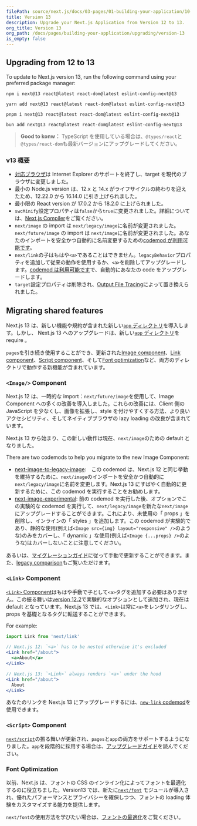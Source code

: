 ```yaml
---
filePath: source/next.js/docs/03-pages/01-building-your-application/10-upgrading/06-version-13.mdx
title: Version 13
description: Upgrade your Next.js Application from Version 12 to 13.
org_title: Version 13
org_path: /docs/pages/building-your-application/upgrading/version-13
is_empty: false
---
```


## Upgrading from 12 to 13

To update to Next.js version 13, run the following command using your preferred package manager:

```bash:Terminal
npm i next@13 react@latest react-dom@latest eslint-config-next@13
```

```bash:Terminal
yarn add next@13 react@latest react-dom@latest eslint-config-next@13
```

```bash:Terminal
pnpm i next@13 react@latest react-dom@latest eslint-config-next@13
```

```bash:Terminal
bun add next@13 react@latest react-dom@latest eslint-config-next@13
```

> **Good to konw：** TypeScript を使用している場合は、`@types/react`と`@types/react-dom`も最新バージョンにアップグレードしてください。

### v13 概要

- [対応ブラウザ](/ja/javascript/next.js/v14/04-architecture/supported-browsers)は Internet Explorer のサポートを終了し、target を現代のブラウザに変更しました。
- 最小の Node.js version は、12.x と 14.x がライフサイクルの終わりを迎えたため、12.22.0 から 16.14.0 に引き上げられました。
- 最小限の React version が 17.0.2 から 18.2.0 に上げられました。
- `swcMinify`設定プロパティは`false`から`true`に変更されました。詳細については、[Next.js Compiler](/ja/javascript/next.js/v14/04-architecture/nextjs-compiler)をご覧ください。
- `next/image` の import は `next/legacy/image`に名前が変更されました。 `next/future/image` の import は `next/image`に名前が変更されました。あなたのインポートを安全かつ自動的に名前変更するための[codemod が利用可能です](/ja/javascript/next.js/v14/03-pages/01-building-your-application/10-upgrading/01-codemods#next-image-to-legacy-image)。
- `next/link`の子はもはや`<a>`であることはできません。`legacyBehavior`プロパティを追加して従来の動作を使用するか、`<a>`を削除してアップグレードします。[codemod は利用可能です](/ja/javascript/next.js/v14/03-pages/01-building-your-application/10-upgrading/01-codemods#new-link)で、自動的にあなたの code をアップグレードします。
- `target`設定プロパティは削除され、[Output File Tracing](/ja/javascript/next.js/v14/03-pages/02-api-reference/03-next-config-js/output)によって置き換えられました。

## Migrating shared features

Next.js 13 は、新しい機能や規約が含まれた新しい[`app` ディレクトリ](/ja/javascript/next.js/v14/02-app/01-building-your-application/01-routing)を導入します。しかし、 Next.js 13 へのアップグレードは、新しい[`app` ディレクトリ](/docs/app/building-your-application/routing#the-app-router)を require 。

`pages`を引き続き使用することができ、更新された[Image component](#image-component)、[Link component](#link-component)、[Script component](#script-component)、そして[Font optimization](#font-optimization)など、両方のディレクトリで動作する新機能が含まれています。

### `<Image/>` Component

Next.js 12 は、一時的な import：`next/future/image`を使用して、Image Component への多くの改善を導入しました。これらの改善には、Client 側の JavaScript を少なくし、画像を拡張し、style を付けやすくする方法、より良いアクセシビリティ、そしてネイティブブラウザの lazy loading の改良が含まれています。

Next.js 13 から始まり、この新しい動作は現在、`next/image`のための default となりました。

There are two codemods to help you migrate to the new Image Component:

- [next-image-to-legacy-image](/ja/javascript/next.js/v14/03-pages/01-building-your-application/10-upgrading/01-codemods#next-image-to-legacy-image):　この codemod は、Next.js 12 と同じ挙動を維持するために、`next/image`のインポートを安全かつ自動的に`next/legacy/image`に名前を変更します。Next.js 13 にすばやく自動的に更新するために、この codemod を実行することをお勧めします。
- [next-image-experimental](/ja/javascript/next.js/v14/03-pages/01-building-your-application/10-upgrading/01-codemods#next-image-experimental): 前の codemod を実行した後、オプションでこの実験的な codemod を実行して、`next/legacy/image`を新たな`next/image`にアップグレードすることができます。これにより、未使用の「 props 」を削除し、インラインの「 styles 」を追加します。この codemod が実験的であり、静的な使用(例えば`<Image src={img} layout="responsive" />`のような)のみをカバーし、「 dynamic 」な使用(例えば`<Image {...props} />`のような)はカバーしないことに注意してください。

あるいは、[マイグレーションガイド](/ja/javascript/next.js/v14/03-pages/01-building-your-application/10-upgrading/01-codemods#next-image-experimental)に従って手動で更新することができます。また、[legacy comparison](/ja/javascript/next.js/v14/03-pages/02-api-reference/01-components/image-legacy#comparison)もご覧いただけます。

### `<Link>` Component

[`<Link>` Component](/ja/javascript/next.js/v14/03-pages/02-api-reference/01-components/link)はもはや手動で子として`<a>`タグを追加する必要はありません。この振る舞いは[version 12.2](https://nextjs.org/blog/next-12-2)で実験的なオプションとして追加され、現在は default となっています。Next.js 13 では、`<Link>`は常に`<a>`をレンダリングし、props を基礎となるタグに転送することができます。

For example:

```jsx
import Link from 'next/link'

// Next.js 12: `<a>` has to be nested otherwise it's excluded
<Link href="/about">
  <a>About</a>
</Link>

// Next.js 13: `<Link>` always renders `<a>` under the hood
<Link href="/about">
  About
</Link>
```

あなたのリンクを Next.js 13 にアップグレードするには、[`new-link` codemod](/ja/javascript/next.js/v14/03-pages/01-building-your-application/10-upgrading/01-codemods#new-link)を使用できます。

### `<Script>` Component

[`next/script`](/ja/javascript/next.js/v14/03-pages/02-api-reference/01-components/script)の振る舞いが更新され、`pages`と`app`の両方をサポートするようになりました。`app`を段階的に採用する場合は、[アップグレードガイド](/ja/javascript/next.js/v14/03-pages/01-building-your-application/10-upgrading)を読んでください。

### Font Optimization

以前、Next.js は、フォントの CSS のインライン化によってフォントを最適化するのに役立ちました。Version13 では、新たに[`next/font`](/ja/javascript/next.js/v14/03-pages/01-building-your-application/05-optimizing/02-fonts) モジュールが導入され、優れたパフォーマンスとプライバシーを確保しつつ、フォントの loading 体験をカスタマイズする能力を提供します。

`next/font`の使用方法を学びたい場合は、[フォントの最適化](/ja/javascript/next.js/v14/03-pages/01-building-your-application/05-optimizing/02-fonts)をご覧ください。
